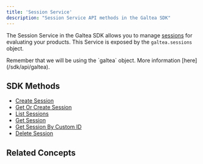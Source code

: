 ```yaml
---
title: 'Session Service'
description: "Session Service API methods in the Galtea SDK"
---
```



The Session Service in the Galtea SDK allows you to manage [sessions](/concepts/product/version/session) for evaluating your products.
This Service is exposed by the `galtea.sessions` object.

<Info>
  Remember that we will be using the `galtea` object. More information [here](/sdk/api/galtea).
</Info>

## SDK Methods
- [Create Session](/sdk/api/session/create)
- [Get Or Create Session](/sdk/api/session/get-or-create)
- [List Sessions](/sdk/api/session/list)
- [Get Session](/sdk/api/session/get)
- [Get Session By Custom ID](/sdk/api/session/get-by-custom-id)
- [Delete Session](/sdk/api/session/delete)

## Related Concepts
<SessionCard />
